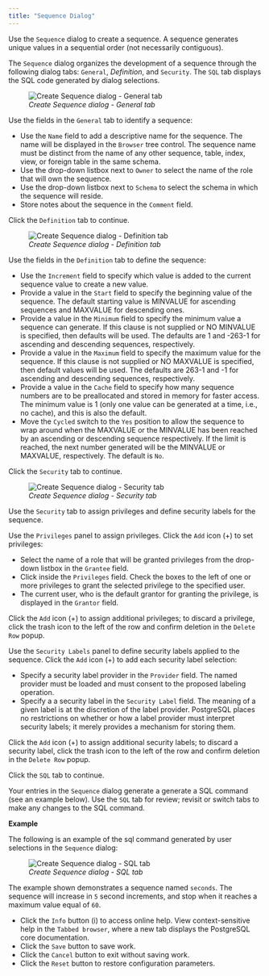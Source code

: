 ```yaml
---
title: "Sequence Dialog"
---
```


<div id="sequence_dialog" class="registered_link"></div>

Use the `Sequence` dialog to create a sequence. A sequence generates unique values in a sequential order (not necessarily contiguous).

The `Sequence` dialog organizes the development of a sequence through the following dialog tabs: `General`, *Definition*, and `Security`. The `SQL` tab displays the SQL code generated by dialog selections.

<figure><img src="../../images/sequence_general.png" class="align-center" alt="Create Sequence dialog - General tab" /><figcaption aria-hidden="true"><em>Create Sequence dialog - General tab</em></figcaption></figure>

Use the fields in the `General` tab to identify a sequence:

-   Use the `Name` field to add a descriptive name for the sequence. The name will be displayed in the `Browser` tree control. The sequence name must be distinct from the name of any other sequence, table, index, view, or foreign table in the same schema.
-   Use the drop-down listbox next to `Owner` to select the name of the role that will own the sequence.
-   Use the drop-down listbox next to `Schema` to select the schema in which the sequence will reside.
-   Store notes about the sequence in the `Comment` field.

Click the `Definition` tab to continue.

<figure><img src="../../images/sequence_definition.png" class="align-center" alt="Create Sequence dialog - Definition tab" /><figcaption aria-hidden="true"><em>Create Sequence dialog - Definition tab</em></figcaption></figure>

Use the fields in the `Definition` tab to define the sequence:

-   Use the `Increment` field to specify which value is added to the current sequence value to create a new value.
-   Provide a value in the `Start` field to specify the beginning value of the sequence. The default starting value is MINVALUE for ascending sequences and MAXVALUE for descending ones.
-   Provide a value in the `Minimum` field to specify the minimum value a sequence can generate. If this clause is not supplied or NO MINVALUE is specified, then defaults will be used. The defaults are 1 and -263-1 for ascending and descending sequences, respectively.
-   Provide a value in the `Maximum` field to specify the maximum value for the sequence. If this clause is not supplied or NO MAXVALUE is specified, then default values will be used. The defaults are 263-1 and -1 for ascending and descending sequences, respectively.
-   Provide a value in the `Cache` field to specify how many sequence numbers are to be preallocated and stored in memory for faster access. The minimum value is 1 (only one value can be generated at a time, i.e., no cache), and this is also the default.
-   Move the `Cycled` switch to the `Yes` position to allow the sequence to wrap around when the MAXVALUE or the MINVALUE has been reached by an ascending or descending sequence respectively. If the limit is reached, the next number generated will be the MINVALUE or MAXVALUE, respectively. The default is `No`.

Click the `Security` tab to continue.

<figure><img src="../../images/sequence_security.png" class="align-center" alt="Create Sequence dialog - Security tab" /><figcaption aria-hidden="true"><em>Create Sequence dialog - Security tab</em></figcaption></figure>

Use the `Security` tab to assign privileges and define security labels for the sequence.

Use the `Privileges` panel to assign privileges. Click the `Add` icon (+) to set privileges:

-   Select the name of a role that will be granted privileges from the drop-down listbox in the `Grantee` field.
-   Click inside the `Privileges` field. Check the boxes to the left of one or more privileges to grant the selected privilege to the specified user.
-   The current user, who is the default grantor for granting the privilege, is displayed in the `Grantor` field.

Click the `Add` icon (+) to assign additional privileges; to discard a privilege, click the trash icon to the left of the row and confirm deletion in the `Delete Row` popup.

Use the `Security Labels` panel to define security labels applied to the sequence. Click the `Add` icon (+) to add each security label selection:

-   Specify a security label provider in the `Provider` field. The named provider must be loaded and must consent to the proposed labeling operation.
-   Specify a a security label in the `Security Label` field. The meaning of a given label is at the discretion of the label provider. PostgreSQL places no restrictions on whether or how a label provider must interpret security labels; it merely provides a mechanism for storing them.

Click the `Add` icon (+) to assign additional security labels; to discard a security label, click the trash icon to the left of the row and confirm deletion in the `Delete Row` popup.

Click the `SQL` tab to continue.

Your entries in the `Sequence` dialog generate a generate a SQL command (see an example below). Use the `SQL` tab for review; revisit or switch tabs to make any changes to the SQL command.

**Example**

The following is an example of the sql command generated by user selections in the `Sequence` dialog:

<figure><img src="../../images/sequence_sql.png" class="align-center" alt="Create Sequence dialog - SQL tab" /><figcaption aria-hidden="true"><em>Create Sequence dialog - SQL tab</em></figcaption></figure>

The example shown demonstrates a sequence named `seconds`. The sequence will increase in `5` second increments, and stop when it reaches a maximum value equal of `60`.

-   Click the `Info` button (i) to access online help. View context-sensitive help in the `Tabbed browser`, where a new tab displays the PostgreSQL core documentation.
-   Click the `Save` button to save work.
-   Click the `Cancel` button to exit without saving work.
-   Click the `Reset` button to restore configuration parameters.
